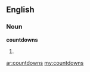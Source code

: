 ==English==

===Noun===
'''countdowns'''

# {{plural of|[[countdown]]}}

[[ar:countdowns]]
[[my:countdowns]]